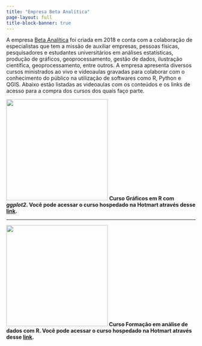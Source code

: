 ---
title: "Empresa Beta Analítica"
page-layout: full
title-block-banner: true
---

A empresa [Beta Analítica](https://betaanalitica.com.br/) foi criada em 2018 e conta com a colaboração de especialistas que tem a missão de auxiliar empresas, pessoas físicas, pesquisadores e estudantes universitários em análises estatísticas, produção de gráficos, geoprocessamento, gestão de dados, ilustração científica, geoprocessamento, entre outros. A empresa apresenta diversos cursos ministrados ao vivo e videoaulas gravadas para colaborar com o conhecimento do público na utilização de softwares como R, Python e QGIS. Abaixo estão listadas as videoaulas com os conteúdos e os links de acesso para a compra dos cursos dos quais faço parte.

<p>![](images/ggplot2_hotmart.png){width="270"} <b>Curso Gráficos em R com *ggplot2*. Você pode acessar o curso hospedado na Hotmart através desse [link](https://pay.hotmart.com/H55031467J?checkoutMode=10&bid=1673574451922).</p>

------------------------------------------------------------------------

<p>![](images/formacao_analise_dados_hotmart.png){width="270"} <b>Curso Formação em análise de dados com R. Você pode acessar o curso hospedado na Hotmart através desse [link](https://pay.hotmart.com/F76952913J?checkoutMode=10&bid=1673574398389).</p>
